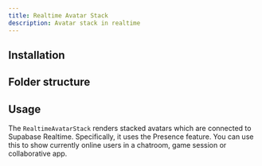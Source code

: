 ```yaml
---
title: Realtime Avatar Stack
description: Avatar stack in realtime
---
```


<ComponentPreview name="realtime-avatar-stack-demo" showCode={false} />

## Installation

<BlockItem
  name="realtime-avatar-stack-tanstack"
  description="Renders a stack of avatars which are connected via Supabase Realtime"
/>

## Folder structure

<RegistryBlock itemName="realtime-avatar-stack-tanstack" />

## Usage

The `RealtimeAvatarStack` renders stacked avatars which are connected to Supabase Realtime. Specifically, it uses the Presence feature. You can use this to show currently online users in a chatroom, game session or collaborative app.
